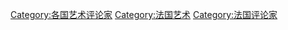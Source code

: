 [[Category:各国艺术评论家|Category:各国艺术评论家]]
[[Category:法国艺术|Category:法国艺术]]
[[Category:法国评论家|Category:法国评论家]]